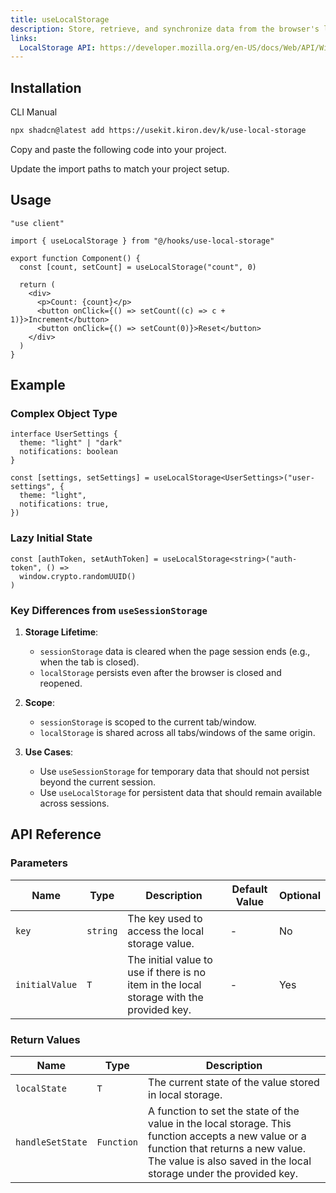 ```yaml
---
title: useLocalStorage
description: Store, retrieve, and synchronize data from the browser's localStorage API with useLocalStorage.
links:
  LocalStorage API: https://developer.mozilla.org/en-US/docs/Web/API/Window/localStorage
---
```


<ComponentPreview name="use-local-storage-demo" />

## Installation

<CodeTabs>

<TabsList>
  <TabsTrigger value="cli">CLI</TabsTrigger>
  <TabsTrigger value="manual">Manual</TabsTrigger>
</TabsList>

<TabsContent value="cli">

```bash
npx shadcn@latest add https://usekit.kiron.dev/k/use-local-storage
```

</TabsContent>

<TabsContent value="manual">

<Steps>

<Step>Copy and paste the following code into your project.</Step>

<ComponentSource name="use-local-storage" />

<Step>Update the import paths to match your project setup.</Step>

</Steps>

</TabsContent>

</CodeTabs>

## Usage

```tsx {3, 6}
"use client"

import { useLocalStorage } from "@/hooks/use-local-storage"

export function Component() {
  const [count, setCount] = useLocalStorage("count", 0)

  return (
    <div>
      <p>Count: {count}</p>
      <button onClick={() => setCount((c) => c + 1)}>Increment</button>
      <button onClick={() => setCount(0)}>Reset</button>
    </div>
  )
}
```

## Example

### Complex Object Type

```tsx
interface UserSettings {
  theme: "light" | "dark"
  notifications: boolean
}

const [settings, setSettings] = useLocalStorage<UserSettings>("user-settings", {
  theme: "light",
  notifications: true,
})
```

### Lazy Initial State

```tsx
const [authToken, setAuthToken] = useLocalStorage<string>("auth-token", () =>
  window.crypto.randomUUID()
)
```

### Key Differences from `useSessionStorage`

1. **Storage Lifetime**:
   - `sessionStorage` data is cleared when the page session ends (e.g., when the tab is closed).
   - `localStorage` persists even after the browser is closed and reopened.

2. **Scope**:
   - `sessionStorage` is scoped to the current tab/window.
   - `localStorage` is shared across all tabs/windows of the same origin.

3. **Use Cases**:
   - Use `useSessionStorage` for temporary data that should not persist beyond the current session.
   - Use `useLocalStorage` for persistent data that should remain available across sessions.

## API Reference

### Parameters

| Name           | Type     | Description                                                                              | Default Value | Optional |
| -------------- | -------- | ---------------------------------------------------------------------------------------- | ------------- | -------- |
| `key`          | `string` | The key used to access the local storage value.                                          | -             | No       |
| `initialValue` | `T`      | The initial value to use if there is no item in the local storage with the provided key. | -             | Yes      |

### Return Values

| Name             | Type       | Description                                                                                                                                                                                                   |
| ---------------- | ---------- | ------------------------------------------------------------------------------------------------------------------------------------------------------------------------------------------------------------- |
| `localState`     | `T`        | The current state of the value stored in local storage.                                                                                                                                                       |
| `handleSetState` | `Function` | A function to set the state of the value in the local storage. This function accepts a new value or a function that returns a new value. The value is also saved in the local storage under the provided key. |
